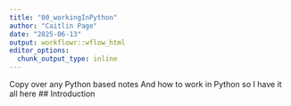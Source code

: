 ```yaml
---
title: "00_workingInPython"
author: "Caitlin Page"
date: "2025-06-13"
output: workflowr::wflow_html
editor_options:
  chunk_output_type: inline
---
```


Copy over any Python based notes
And how to work in Python so I have it all here
## Introduction

```r

```

